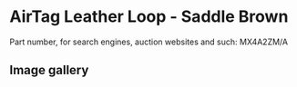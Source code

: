 
# AirTag Leather Loop - Saddle Brown

Part number, for search engines, auction websites and such: MX4A2ZM/A

## Image gallery

<div style={{ width: "768px" }}>
  <GalleryComponent
    images={[
      {
        original: "/everysource/MX4A2.webp",
        thumbnail: "/everypreview/MX4A2.webp",
      },
      {
        original: "/everysource/MX4A2_AV1.webp",
        thumbnail: "/everypreview/MX4A2_AV1.webp",
      },
      {
        original: "/everysource/MX4A2_AV2.webp",
        thumbnail: "/everypreview/MX4A2_AV2.webp",
      }
    ]}
  />
</div>